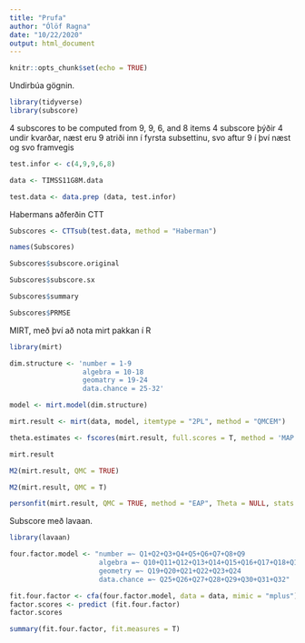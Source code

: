 ```yaml
---
title: "Prufa"
author: "Ólöf Ragna"
date: "10/22/2020"
output: html_document
---
```


```r
knitr::opts_chunk$set(echo = TRUE)
```
Undirbúa gögnin.
```r
library(tidyverse)
library(subscore)
```
4 subscores to be computed from 9, 9, 6, and 8 items
4 subscore þýðir 4 undir kvarðar, næst eru 9 atriði inn í fyrsta subsettinu, svo aftur 9 í því næst og svo framvegis

```r
test.infor <- c(4,9,9,6,8)

data <- TIMSS11G8M.data 

test.data <- data.prep (data, test.infor)
```

Habermans aðferðin CTT
```r
Subscores <- CTTsub(test.data, method = "Haberman")

names(Subscores)

Subscores$subscore.original

Subscores$subscore.sx

Subscores$summary

Subscores$PRMSE

```

MIRT, með því að nota mirt pakkan í R
```r
library(mirt)

dim.structure <- 'number = 1-9
                  algebra = 10-18
                  geomatry = 19-24
                  data.chance = 25-32'

model <- mirt.model(dim.structure)

mirt.result <- mirt(data, model, itemtype = "2PL", method = "QMCEM")

theta.estimates <- fscores(mirt.result, full.scores = T, method = 'MAP', scores.only = TRUE, QMC = TRUE)

mirt.result

M2(mirt.result, QMC = TRUE)

M2(mirt.result, QMC = T)

personfit(mirt.result, QMC = TRUE, method = "EAP", Theta = NULL, stats.only = TRUE)
```

Subscore með lavaan.

```r
library(lavaan)

four.factor.model <- "number =~ Q1+Q2+Q3+Q4+Q5+Q6+Q7+Q8+Q9
                      algebra =~ Q10+Q11+Q12+Q13+Q14+Q15+Q16+Q17+Q18+Q19
                      geometry =~ Q19+Q20+Q21+Q22+Q23+Q24
                      data.chance =~ Q25+Q26+Q27+Q28+Q29+Q30+Q31+Q32"

fit.four.factor <- cfa(four.factor.model, data = data, mimic = "mplus")
factor.scores <- predict (fit.four.factor)
factor.scores

summary(fit.four.factor, fit.measures = T)
```
